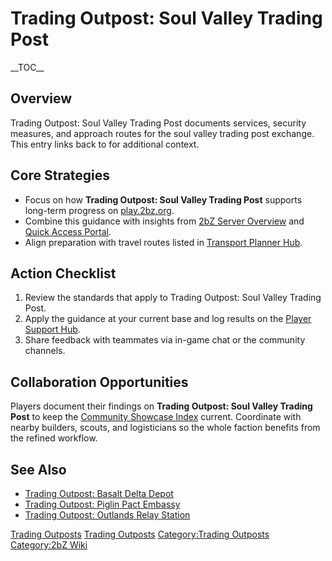 {{Short description|Trading Outpost: Soul Valley Trading Post documents services, security measures, and approach routes for the soul valley trading post exchange}}
= Trading Outpost: Soul Valley Trading Post =
{{2bZ Navbox}}
__TOC__

== Overview ==
Trading Outpost: Soul Valley Trading Post documents services, security measures, and
approach routes for the soul valley trading post exchange. This entry links back to
[[Category:Trading Outposts|Trading Outposts]] for additional context.

== Core Strategies ==
* Focus on how '''Trading Outpost: Soul Valley Trading Post''' supports long-term progress on [[play.2bz.org]].
* Combine this guidance with insights from [[2bZ Server Overview]] and [[Quick Access Portal]].
* Align preparation with travel routes listed in [[Transport Planner Hub]].

== Action Checklist ==
# Review the [[Category:Trading Outposts|Trading Outposts]] standards that apply to Trading Outpost: Soul Valley Trading Post.
# Apply the guidance at your current base and log results on the [[Player Support Hub]].
# Share feedback with teammates via in-game chat or the community channels.

== Collaboration Opportunities ==
Players document their findings on '''Trading Outpost: Soul Valley Trading Post''' to keep
the [[Community Showcase Index]] current. Coordinate with nearby builders, scouts, and
logisticians so the whole faction benefits from the refined workflow.

== See Also ==
* [[Trading Outpost: Basalt Delta Depot]]
* [[Trading Outpost: Piglin Pact Embassy]]
* [[Trading Outpost: Outlands Relay Station]]

[[Category:Trading Outposts]]
[[Category:2bZ Wiki]]

